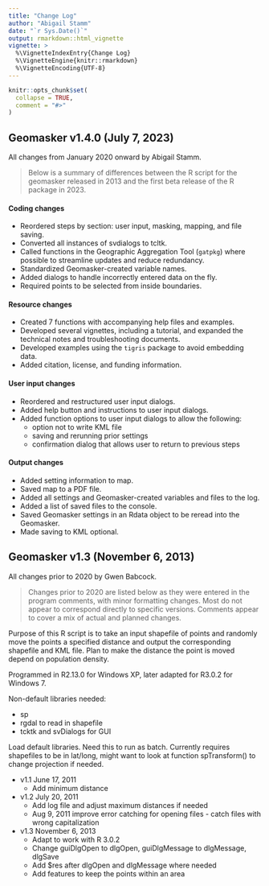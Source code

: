 ```yaml
---
title: "Change Log"
author: "Abigail Stamm"
date: "`r Sys.Date()`"
output: rmarkdown::html_vignette
vignette: >
  %\VignetteIndexEntry{Change Log}
  %\VignetteEngine{knitr::rmarkdown}
  %\VignetteEncoding{UTF-8}
---
```


```r
knitr::opts_chunk$set(
  collapse = TRUE,
  comment = "#>"
)
```

## Geomasker v1.4.0 (July 7, 2023)

All changes from January 2020 onward by Abigail Stamm.

> Below is a summary of differences between the R script for the geomasker 
> released in 2013 and the first beta release of the R package in 2023.

#### Coding changes

* Reordered steps by section: user input, masking, mapping, and file saving.
* Converted all instances of svdialogs to tcltk.
* Called functions in the Geographic Aggregation Tool (`gatpkg`) where possible 
  to streamline updates and reduce redundancy.
* Standardized Geomasker-created variable names.
* Added dialogs to handle incorrectly entered data on the fly.
* Required points to be selected from inside boundaries.


#### Resource changes

* Created 7 functions with accompanying help files and examples.
* Developed several vignettes, including a tutorial, and expanded the 
  technical notes and troubleshooting documents.
* Developed examples using the `tigris` package to avoid embedding data.
* Added citation, license, and funding information.


#### User input changes

* Reordered and restructured user input dialogs.
* Added help button and instructions to user input dialogs.
* Added function options to user input dialogs to allow the following:
    * option not to write KML file
    * saving and rerunning prior settings
    * confirmation dialog that allows user to return to previous steps


#### Output changes

* Added setting information to map.
* Saved map to a PDF file.
* Added all settings and Geomasker-created variables and files to the log. 
* Added a list of saved files to the console.
* Saved Geomasker settings in an Rdata object to be reread into the Geomasker.
* Made saving to KML optional.




## Geomasker v1.3 (November 6, 2013)

All changes prior to 2020 by Gwen Babcock.

> Changes prior to 2020 are listed below as they were entered in the program
> comments, with minor formatting changes. Most do not appear to correspond
> directly to specific versions. Comments appear to cover a mix of actual and
> planned changes. 

Purpose of this R script is to take an input shapefile of points and randomly 
move the points a specified distance and output the corresponding shapefile and 
KML file. Plan to make the distance the point is moved depend on population 
density. 

Programmed in R2.13.0 for Windows XP, later adapted for R3.0.2 for Windows 7.

Non-default libraries needed: 

* sp
* rgdal to read in shapefile
* tcktk and svDialogs for GUI

Load default libraries. Need this to run as batch.
Currently requires shapefiles to be in lat/long, might want to look at function 
spTransform() to change projection if needed.

* v1.1 June 17, 2011
    * Add minimum distance
* v1.2 July 20, 2011
    * Add log file and adjust maximum distances if needed
    * Aug 9, 2011 improve error catching for opening files - catch files with 
      wrong capitalization
* v1.3 November 6, 2013 
    * Adapt to work with R 3.0.2 
    * Change guiDlgOpen to dlgOpen, guiDlgMessage to dlgMessage, dlgSave
    *	Add $res after dlgOpen and dlgMessage where needed
    * Add features to keep the points within an area

